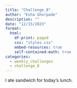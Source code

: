 ```yaml
---
title: "Challenge_8"
author: "Esha Ghorpade"
description: ""
date: "12/15/2023"
format:
  html:
    df-print: paged
    css: "styles.css"
    embed-resources: true
    self-contained-math: true
categories:
  - weekly_challenges
  - challenge_8
---
```

I ate sandwich for today's lunch.